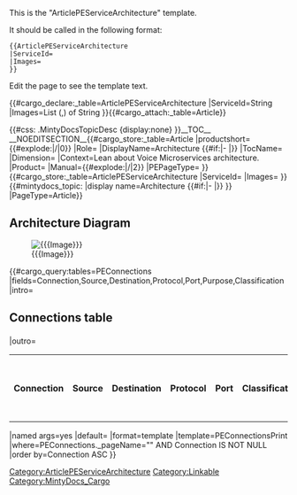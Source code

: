 <noinclude>
This is the "ArticlePEServiceArchitecture" template.

It should be called in the following format:
<pre>
{{ArticlePEServiceArchitecture
|ServiceId=
|Images=
}}

</pre>
Edit the page to see the template text.

{{#cargo_declare:_table=ArticlePEServiceArchitecture
|ServiceId=String
|Images=List (,) of String
}}{{#cargo_attach:_table=Article}}

</noinclude>
<includeonly>{{#css: .MintyDocsTopicDesc {display:none} }}[[Category:ArticlePEServiceArchitecture]]__TOC__
__NOEDITSECTION__{{#cargo_store:_table=Article
|productshort={{#explode:{{FULLPAGENAME}}|/|0}}
|Role={{{Role|}}}
|DisplayName=Architecture {{#if:{{{AdditionalTitle|}}}|- {{{AdditionalTitle|}}}|}}
|TocName={{{TocName|}}}
|Dimension={{{Dimension|}}}
|Context=Lean about Voice Microservices architecture.
|Product={{MINTYDOCSPRODUCT}}
|Manual={{#explode:{{FULLPAGENAME}}|/|2}}
|PEPageType={{{PEPageType|}}}
}}
{{#cargo_store:_table=ArticlePEServiceArchitecture
|ServiceId={{{ServiceId|}}}
|Images={{{Images|}}}
}}<!-- Set MintyDocs topic, including a switch for different treatment for Manual pages -->{{#mintydocs_topic:
|display name=Architecture {{#if:{{{AdditionalTitle|}}}|- {{{AdditionalTitle|}}}|}}
}}<!-- Defining the EPPO Header; all parameters need to be passed to it -->{{EPPOHead|ServiceId={{{ServiceId|}}}|Context={{#if:{{{IntroductionText|}}}|
{{{IntroductionText|}}}
|}}|PageType=Article}}

==Architecture Diagram==
[[File:{{{Image}}}]]

{{#cargo_query:tables=PEConnections
|fields=Connection,Source,Destination,Protocol,Port,Purpose,Classification
|intro=<h2>Connections table</h2><table class="sortable"><tr><th>Connection</th><th>Source</th><th>Destination</th><th>Protocol</th><th>Port</th><th>Classification</th><th>Data that travels on this connection</th></tr>
|outro=</table>
|named args=yes
|default=
|format=template
|template=PEConnectionsPrint
|where=PEConnections._pageName="{{FULLPAGENAME}}" AND Connection IS NOT NULL
|order by=Connection ASC
}}

{{{PEConnections|}}}
[[Category:Linkable]]</includeonly><noinclude>[[Category:MintyDocs_Cargo]]</noinclude>
